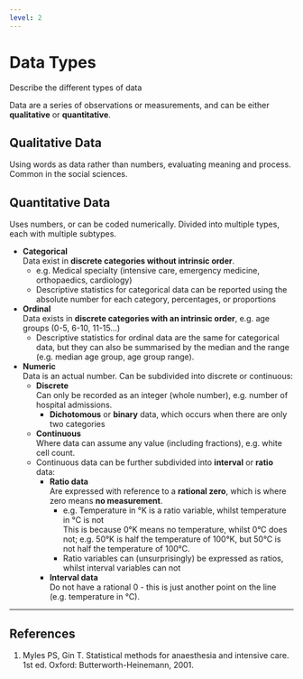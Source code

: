 ```yaml
---
level: 2
---
```


# Data Types

::: dual
Describe the different types of data
:::

Data are a series of observations or measurements, and can be either **qualitative** or **quantitative**.

## Qualitative Data

Using words as data rather than numbers, evaluating meaning and process. Common in the social sciences.

## Quantitative Data

Uses numbers, or can be coded numerically. Divided into multiple types, each with multiple subtypes.

* **Categorical**\
Data exist in **discrete categories without intrinsic order**.
  * e.g. Medical specialty (intensive care, emergency medicine, orthopaedics, cardiology)
  * Descriptive statistics for categorical data can be reported using the absolute number for each category, percentages, or proportions


* **Ordinal**\
Data exists in **discrete categories with an intrinsic order**, e.g. age groups (0-5, 6-10, 11-15...)
  * Descriptive statistics for ordinal data are the same for categorical data, but they can also be summarised by the median and the range (e.g. median age group, age group range).


* **Numeric**\
Data is an actual number. Can be subdivided into discrete or continuous:
  * **Discrete**\
Can only be recorded as an integer (whole number), e.g. number of hospital admissions.
    * **Dichotomous** or **binary** data, which occurs when there are only two categories\
  * **Continuous**\
  Where data can assume any value (including fractions), e.g. white cell count.
   * Continuous data can be further subdivided into **interval** or **ratio** data:
     * **Ratio data**\
     Are expressed with reference to a **rational zero**, which is where zero means **no measurement**.
       * e.g. Temperature in °K is a ratio variable, whilst temperature in °C is not\
       This is because 0°K means no temperature, whilst 0°C does not; e.g. 50°K is half the temperature of 100°K, but 50°C is not half the temperature of 100°C.
       * Ratio variables can (unsurprisingly) be expressed as ratios, whilst interval variables can not
     * **Interval data**\
     Do not have a rational 0 - this is just another point on the line (e.g. temperature in °C).


---

## References

1. Myles PS, Gin T. Statistical methods for anaesthesia and intensive care. 1st ed. Oxford: Butterworth-Heinemann, 2001.
